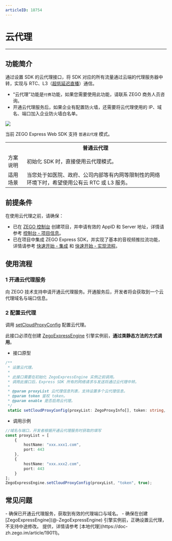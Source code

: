 ```yaml
---
articleID: 18754
---
```

# 云代理

- - -

## 功能简介

通过设置 SDK 的云代理接口，将 SDK 对应的所有流量通过云端的代理服务器中转，实现与 RTC、L3（[超低延迟直播](!Publisher_Player_Advanced/Low_Latency_Live)）通信。

<Warning title="注意">


- “云代理”功能是`付费`功能，如果您需要使用此功能，请联系 ZEGO 商务人员咨询。
- 开通云代理服务后，如果企业有配置防火墙，还需要将云代理使用的 IP、域名、端口加入企业防火墙白名单。

</Warning>



<Frame width="512" height="auto" caption=""><img src="https://doc-media.zego.im/sdk-doc/Pics/Express/Cloud_Proxy.png" /></Frame>

当前 ZEGO Express Web SDK 支持 `普通云代理` 模式。

<table>

<tbody><tr>
<th></th>
<th>普通云代理</th>
</tr>
<tr>
<td>方案说明</td>
<td>初始化 SDK 时，直接使用云代理模式。</td>
</tr>
<tr>
<td>适用场景</td>
<td>当您处于如医院、政府、公司内部等有内网等限制性的网络环境下时，希望使用公有云 RTC 或 L3 服务。</td>
</tr>
</tbody></table>



## 前提条件

在使用云代理之前，请确保：

- 已在 [ZEGO 控制台](https://console.zego.im) 创建项目，并申请有效的 AppID 和 Server 地址，详情请参考 [控制台 - 项目信息](/console/project-info)。
- 已在项目中集成 ZEGO Express SDK，并实现了基本的音视频推拉流功能，详情请参考 [快速开始 - 集成](!ExpressVideoSDK-Integration/SDK_Integration) 和 [快速开始 - 实现流程](!ExpressVideoSDK-Integration/Solution_Implementation)。

## 使用流程

### 1 开通云代理服务

向 ZEGO 技术支持申请开通云代理服务。开通服务后，开发者将会获取到一个云代理域名与端口信息。

### 2 配置云代理

调用 [setCloudProxyConfig](@setCloudProxyConfig) 配置云代理。

<Warning title="注意">


此接口必须在创建 [ZegoExpressEngine](@-ZegoExpressEngine) 引擎实例前，**通过类静态方法的方式调用**。

</Warning>



- 接口原型

```ts
/**
 * 设置云代理。
 *
 * 此接口需要在初始化 ZegoExpressEngine 实例之前调用。
 * 调用此接口后，Express SDK 所有的网络请求与发送将通过云代理中转。
 *
 * @param proxyList 云代理信息列表，支持设置多个云代理信息。
 * @param token 鉴权 token。
 * @param enable 是否启用云代理。
 */
 static setCloudProxyConfig(proxyList: ZegoProxyInfo[], token: string, enable: boolean): void;
```

- 调用示例

```ts
//域名与端口，开发者根据开通云代理服务时获取的填写
const proxyList = [
    {
        hostName: "xxx.xxx1.com",
        port: 443
    },
    {
        hostName: "xxx.xxx2.com",
        port: 443
    }
];
ZegoExpressEngine.setCloudProxyConfig(proxyList, "token", true);
```

## 常见问题

<Accordion title="设置云代理不生效要如何解决？" defaultOpen="false">
- 确保已开通云代理服务，获取到有效的代理端口与域名。
- 确保在创建 [ZegoExpressEngine](@-ZegoExpressEngine) 引擎实例前，正确设置云代理，不支持中途修改。
</Accordion>

<Accordion title="是否提供本地代理方案？" defaultOpen="false">
提供，详情请参考 [本地代理](https://doc-zh.zego.im/article/19011)。
</Accordion>